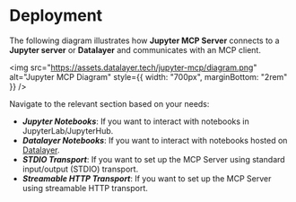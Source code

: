 # Deployment

The following diagram illustrates how **Jupyter MCP Server** connects to a **Jupyter server** or **Datalayer** and communicates with an MCP client.

<img
    src="https://assets.datalayer.tech/jupyter-mcp/diagram.png"
    alt="Jupyter MCP Diagram"
    style={{ width: "700px", marginBottom: "2rem" }}
/>


Navigate to the relevant section based on your needs:
- ***Jupyter Notebooks***: If you want to interact with notebooks in JupyterLab/JupyterHub.
- ***Datalayer Notebooks***: If you want to interact with notebooks hosted on [Datalayer](https://datalayer.ai).
- ***STDIO Transport***: If you want to set up the MCP Server using standard input/output (STDIO) transport.
- ***Streamable HTTP Transport***: If you want to set up the MCP Server using streamable HTTP transport.
